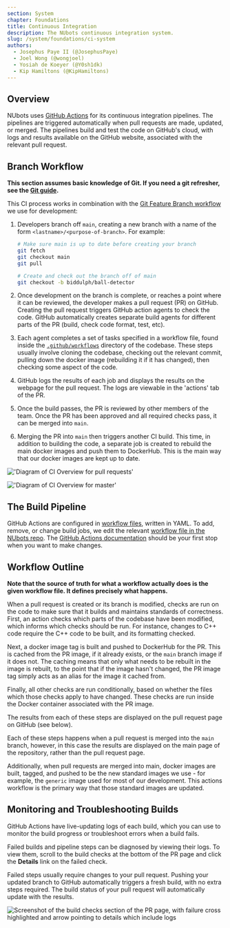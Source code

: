 ```yaml
---
section: System
chapter: Foundations
title: Continuous Integration
description: The NUbots continuous integration system.
slug: /system/foundations/ci-system
authors:
  - Josephus Paye II (@JosephusPaye)
  - Joel Wong (@wongjoel)
  - Yosiah de Koeyer (@Y0sh1dk)
  - Kip Hamiltons (@KipHamiltons)
---
```


## Overview

NUbots uses [GitHub Actions](https://github.com/features/actions) for its continuous integration pipelines. The pipelines are triggered automatically when pull requests are made, updated, or merged. The pipelines build and test the code on GitHub's cloud, with logs and results available on the GitHub website, associated with the relevant pull request.

## Branch Workflow

**This section assumes basic knowledge of Git. If you need a git refresher, see the [Git guide](/guides/general/git).**

This CI process works in combination with the [Git Feature Branch workflow](https://www.atlassian.com/git/tutorials/comparing-workflows/feature-branch-workflow) we use for development:

1. Developers branch off `main`, creating a new branch with a name of the form `<lastname>/<purpose-of-branch>`. For example:

   ```bash
   # Make sure main is up to date before creating your branch
   git fetch
   git checkout main
   git pull

   # Create and check out the branch off of main
   git checkout -b biddulph/ball-detector
   ```

2. Once development on the branch is complete, or reaches a point where it can be reviewed, the developer makes a pull request (PR) on GitHub. Creating the pull request triggers GitHub action agents to check the code. GitHub automatically creates separate build agents for different parts of the PR (build, check code format, test, etc).
3. Each agent completes a set of tasks specified in a workflow file, found inside the [`.github/workflows`](https://github.com/NUbots/NUbots/tree/885195b33d5235a9d296bba618a52a881e84ae77/.github/workflows) directory of the codebase. These steps usually involve cloning the codebase, checking out the relevant commit, pulling down the docker image (rebuilding it if it has changed), then checking some aspect of the code.
4. GitHub logs the results of each job and displays the results on the webpage for the pull request. The logs are viewable in the 'actions' tab of the PR.
5. Once the build passes, the PR is reviewed by other members of the team. Once the PR has been approved and all required checks pass, it can be merged into `main`.
6. Merging the PR into `main` then triggers another CI build. This time, in addition to building the code, a separate job is created to rebuild the main docker images and push them to DockerHub. This is the main way that our docker images are kept up to date.

<TabbedImages>

!['Diagram of CI Overview for pull requests'](./images/ci-overview-pr.svg 'CI Overview PR')

!['Diagram of CI Overview for master'](./images/ci-overview-master.svg 'CI Overview Master')

</TabbedImages>

## The Build Pipeline

GitHub Actions are configured in [workflow files](https://docs.github.com/en/actions/using-workflows/workflow-syntax-for-github-actions), written in YAML. To add, remove, or change build jobs, we edit the relevant [workflow file in the NUbots repo](https://github.com/NUbots/NUbots/tree/7cc0677eda6629c2b445a35473748c163685aaad/.github/workflows). The [GitHub Actions documentation](https://docs.github.com/en/actions) should be your first stop when you want to make changes.

## Workflow Outline

**Note that the source of truth for what a workflow actually does is the given workflow file. It defines precisely what happens.**

When a pull request is created or its branch is modified, checks are run on the code to make sure that it builds and maintains standards of correctness. First, an action checks which parts of the codebase have been modified, which informs which checks should be run. For instance, changes to C++ code require the C++ code to be built, and its formatting checked.

Next, a docker image tag is built and pushed to DockerHub for the PR. This is cached from the PR image, if it already exists, or the `main` branch image if it does not. The caching means that only what needs to be rebuilt in the image is rebuilt, to the point that if the image hasn't changed, the PR image tag simply acts as an alias for the image it cached from.

Finally, all other checks are run conditionally, based on whether the files which those checks apply to have changed. These checks are run inside the Docker container associated with the PR image.

The results from each of these steps are displayed on the pull request page on GitHub (see below).

Each of these steps happens when a pull request is merged into the `main` branch, however, in this case the results are displayed on the main page of the repository, rather than the pull request page.

Additionally, when pull requests are merged into main, docker images are built, tagged, and pushed to be the new standard images we use - for example, the `generic` image used for most of our development. This actions workflow is the primary way that those standard images are updated.

## Monitoring and Troubleshooting Builds

GitHub Actions have live-updating logs of each build, which you can use to monitor the build progress or troubleshoot errors when a build fails.

Failed builds and pipeline steps can be diagnosed by viewing their logs.
To view them, scroll to the build checks at the bottom of the PR page and click the **Details** link on the failed check.

Failed steps usually require changes to your pull request. Pushing your updated branch to GitHub automatically triggers a fresh build, with no extra steps required. The build status of your pull request will automatically update with the results.

![Screenshot of the build checks section of the PR page, with failure cross highlighted and arrow pointing to details which include logs](./images/ci-build-logs.png 'Link to the build details with logs')
